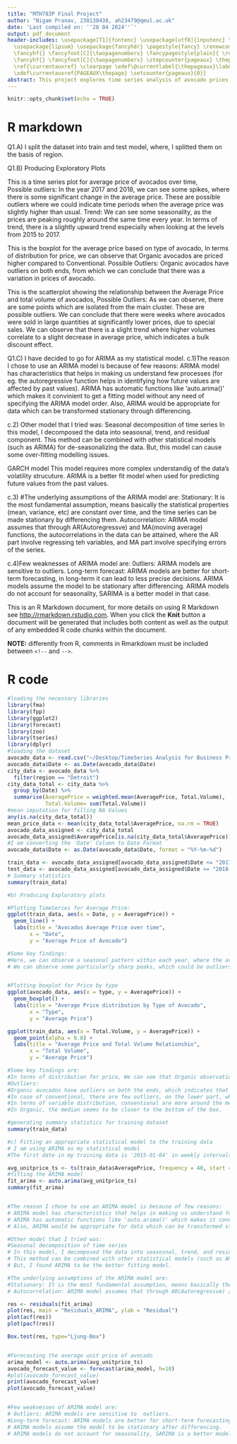 ```yaml
---
title: "MTH783P Final Project"
author: "Nigam Pranav, 230138438, ah23479@qmul.ac.uk"
date: 'Last compiled on: ''28 04 2024''`'
output: pdf_document
header-includes: \usepackage[T1]{fontenc} \usepackage[utf8]{inputenc} \usepackage{lmodern}
  \usepackage{lipsum} \usepackage{fancyhdr} \pagestyle{fancy} \renewcommand{\headrulewidth}{0pt}
  \fancyhf{} \fancyfoot[C]{\twopagenumbers} \fancypagestyle{plain}{ \renewcommand{\headrulewidth}{0pt}
  \fancyhf{} \fancyfoot[C]{\twopagenumbers} \stepcounter{pageaux} \thepageaux\, of\,
  \ref{\currentauxref} \clearpage \edef\@currentlabel{\thepageaux}\label{\currentauxref}
  \xdef\currentauxref{PAGEAUX\thepage} \setcounter{pageaux}{0}}
abstract: This project explores time series analysis of avocado prices in the United States from 2015 to 2018. The dataset includes weekly average prices, total volume sold, and other variables across various cities. Through exploratory data analysis, including visualizations and statistical summaries, key patterns such as seasonal trends, price distributions, and outlier detection were identified. Additionally, the project involves splitting the data into training and test sets for forecasting purposes. The findings provide insights into avocado market dynamics.'
---
```



<!--
#########################################################
###         DO NOT CHANGE the following code          ###
#########################################################
-->

```r
knitr::opts_chunk$set(echo = TRUE)

```

\thispagestyle{empty}
\newpage
\setcounter{page}{1}

<!--
#########################################################
###      Start writing your report from line 61       ###
#########################################################
-->

# R markdown
Q1.A) I split the dataset into train and test model, where, I splitted them on the basis of region.

Q1.B) Producing Exploratory Plots

This is a time series plot for average price of avocados over time,  
Possible outliers: In the year 2017 and 2018, we can see some spikes, where there is some significant change in the average price. These are possible outliers where we could indicate time periods when the average price was slightly higher than usual. 
Trend: We can see some seasonality, as the prices are peaking roughly around the same time every year. In terms of trend, there is a slightly upward trend especially when looking at the levels from 2015 to 2017. 

This is the boxplot for the average price based on type of avocado, 
In terms of distribution for price, we can observe that Organic avocados are priced higher compared to Conventional. 
Possible Outliers: Organic avocados have outliers on both ends, from which we can conclude that there was a variation in prices of avocado. 

This is the scatterplot showing the relationship between the Average Price and total volume of avocados, 
Possible Outliers: As we can observe, there are some points which are isolated from the main cluster. These are possible outliers. We can conclude that there were weeks where avocados were sold in large quantities at significantly lower prices, due to special sales. 
We can observe that there is a slight trend where higher volumes correlate to a slight decrease in average price, which indicates a bulk discount effect. 

Q1.C) I have decided to go for ARIMA as my statistical model.
c.1)The reason I chose to use an ARIMA model is because of few reasons:
ARIMA model has characteristics that helps in making us understand few processes (for eg. the autoregressive function helps in identifying how future values are affected by past values).
ARIMA has automatic functions like 'auto.arima()' which makes it convinient to get a fitting model without any need of specifying the ARIMA model order.
Also, ARIMA would be appropriate for data which can be transformed stationary through differencing.

c.2) Other model that I tried was:
Seasonal decomposition of time series
In this model, I decomposed the data into seasosnal, trend, and residual component.
This method can be combined with other statistical models (such as ARIMA) for de-seasonalizing the data.
But, this model can cause some over-fitting modelling issues.

GARCH model
This model requires more complex understandig of the data's volatility strucuture.
ARIMA is a better fit model when used for predicting future values from the past values.


c.3) #The underlying assumptions of the ARIMA model are:
Stationary: It is the most fundamental assumption, means basically the statistical properties (mean, variance, etc) are constant over time, and the time series can be made stationary by differencing them.
Autocorrelation: ARIMA model assumes that through AR(Autoregressve) and MA(moving average) functions, the autocorrelations in the data can be attained, where the AR part involve regressing teh variables, and MA part involve specifying errors of the series.

c.4)Few weaknesses of ARIMA model are:
0utliers: ARIMA models are sensitive to  outliers.
Long-term forecast: ARIMA models are better for short-term forecasting, in long-term it can lead to less precise decisions.
ARIMA models assume the model to be stationary after differencing.
ARIMA models do not account for seasonality, SARIMA is a better model in that case.




This is an R Markdown document, for more details on using R Markdown see <http://rmarkdown.rstudio.com>.
When you click the **Knit** button a document will be generated that includes both content as well as the output of any embedded R code chunks within the document.

**NOTE:** differently from R, comments in Rmarkdown must be included between `<!--` and `-->`.

\bigskip  <!-- put extra vertical space:  \bigskip, \medskip, \smallskip -->


<!--
#########################################################
### DO NOT CHANGE the code until the section 'R code' ###
#########################################################
-->


\newpage
\thispagestyle{empty}
\begin{center}
\Huge \bf [END of the REPORT]
\end{center}


\resetpageaux
\renewcommand{\thepageaux}{R-\arabic{pageaux}}



# R code
```r
#loading the necessary libraries
library(fma)
library(fpp)
library(ggplot2)
library(forecast)
library(zoo)
library(tseries)
library(dplyr)
#loading the dataset
avocado_data <- read.csv("~/Desktop/TimeSeries Analysis for Business Project/avocado.csv")
avocado_data$Date <- as.Date(avocado_data$Date)
city_data <- avocado_data %>%
  filter(region == "Detroit")
city_data_total <- city_data %>%
  group_by(Date) %>%
  summarise(AveragePrice = weighted.mean(AveragePrice, Total.Volume),
            Total.Volume= sum(Total.Volume))
#mean imputation for filling NA Values
any(is.na(city_data_total))
mean_price_data <- mean(city_data_total$AveragePrice, na.rm = TRUE)
avocado_data_assigned <- city_data_total
avocado_data_assigned$AveragePrice[is.na(city_data_total$AveragePrice)] <- mean_price_data
#I am converting the 'Date' Column to Date Format
avocado_data$Date <- as.Date(avocado_data$Date, format = "%Y-%m-%d")
```

```r
train_data <- avocado_data_assigned[avocado_data_assigned$Date <= "2017-12-31", ]
test_data <- avocado_data_assigned[avocado_data_assigned$Date >= "2018-01-01" & avocado_data_assigned$Date <= "2018-03-11", ]
# Summary statistics
summary(train_data)
```

```r
#b) Producing Exploratory plots

#Plotting TimeSeries for Average Price:
ggplot(train_data, aes(x = Date, y = AveragePrice)) +
  geom_line() +
  labs(title = "Avocados Average Price over time",
       x = "Date",
       y = "Average Price of Avocado")

#Some key findings:
#Here, we can observe a seasonal pattern within each year, where the average price changes regularly. This indicates that the average price of avocados could be affected by factors with a seasonal cycle, like weather conditions.
# We can observe some particularly sharp peaks, which could be outliers and we can indicate that's where the average price was quite high.


#Plotting boxplot for Price by type
ggplot(avocado_data, aes(x = type, y = AveragePrice)) +
  geom_boxplot() +
  labs(title = "Average Price distribution by Type of Avocado",
       x = "Type",
       y = "Average Price")

ggplot(train_data, aes(x = Total.Volume, y = AveragePrice)) +
  geom_point(alpha = 0.8) +
  labs(title = "Average Price and Total Volume Relationshio",
       x = "Total Volume",
       y = "Average Price") 

#Some key findings are:
#In terms of distribution for price, We can see that Organic observations avocados are priced higher when compared to conventional, as seen by the position of the box.
#Outliers:
#Organic avocados have outliers on both the ends, which indicates that there are weeks when there was a variation in prices of avocado.
#In case of conventional, there are few outliers, on the lower part, which indicates a lower price during that period.
#In terms of variable distribution, conventional are more around the median, which indicates that there is an even share of prices.
#In Organic, the median seems to be closer to the bottom of the box.

#generating summary statistics for training dataset
summary(train_data)
```

```r
#c) Fitting an appropriate statistical model to the training data
# I am using ARIMA as my statistical model
#The first date in my training data is '2015-01-04' in weekly intervals

avg_unitprice_ts <- ts(train_data$AveragePrice, frequency = 40, start = c(2015,1))
#fitting the ARIMA model
fit_arima <- auto.arima(avg_unitprice_ts)
summary(fit_arima)


#The reason I chose to use an ARIMA model is because of few reasons:
# ARIMA model has characteristics that helps in making us understand few processes (for eg. the autoregressive function helps in identifying how future values are affected by past values).
# ARIMA has automatic functions like 'auto.arima()' which makes it convinient to get a fitting model without any need of specifying the ARIMA model order.
# Also, ARIMA would be appropriate for data which can be transformed stationary through differencing.

#Other model that I tried was:
#Seasonal decomposition of time series
# In this model, I decomposed the data into seasosnal, trend, and residual component.
# This method can be combined with other statistical models (such as ARIMA) for de-seasonalizing the data.
# But, I found ARIMA to be the better fitting model.

#The underlying assumptions of the ARIMA model are:
#Stationary: It is the most fundamental assumption, means basically the statistical properties (mean, variance, etc) are constant over time, and the time series can be made stationary by differencing them.
# Autocorrelation: ARIMA model assumes that through AR(Autoregressve) and MA(moving average) functions, the autocorrelations in the data can be attained, where the AR part involve regressing teh variables, and MA part involve specifying errors of the series.

res <- residuals(fit_arima)
plot(res, main = "Residuals_ARIMA", ylab = "Residual")
plot(acf(res))
plot(pacf(res))

Box.test(res, type="Ljung-Box")


#Forecasting the average unit price of avocado
arima_model <- auto.arima(avg_unitprice_ts)
avocado_forecast_value <- forecast(arima_model, h=10)
#plot(avocado_forecast_value)
print(avocado_forecast_value)
plot(avocado_forecast_value)


#Few weaknesses of ARIMA model are:
# 0utliers: ARIMA models are sensitive to  outliers.
#Long-term forecast: ARIMA models are better for short-term forecasting, in long-term it can lead to less precise decisions.
# ARIMA models assume the model to be stationary after differencing.
# ARIMA models do not account for seasonality, SARIMA is a better model in that case.
```